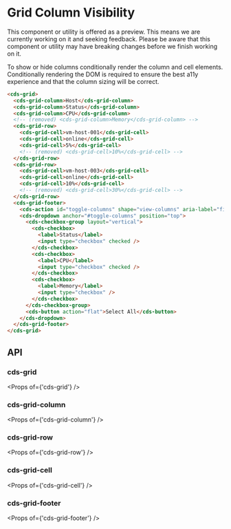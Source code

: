 
<Meta title="Data Grid (Preview)/Column Visibility" />

# Grid Column Visibility

<cds-alert-group status="warning" cds-layout="m-b:lg">
  <cds-alert>
    This component or utility is offered as a preview. This means we are currently working on it and seeking feedback.
    Please be aware that this component or utility may have breaking changes before we finish working on it.
  </cds-alert>
</cds-alert-group>

To show or hide columns conditionally render the column and cell elements. Conditionally rendering
the DOM is required to ensure the best a11y experience and that the column sizing will be correct.

<Story id="stories-grid--column-visibility" />

```html
<cds-grid>
  <cds-grid-column>Host</cds-grid-column>
  <cds-grid-column>Status</cds-grid-column>
  <cds-grid-column>CPU</cds-grid-column>
  <!-- (removed) <cds-grid-column>Memory</cds-grid-column> -->
  <cds-grid-row>
    <cds-grid-cell>vm-host-001</cds-grid-cell>
    <cds-grid-cell>online</cds-grid-cell>
    <cds-grid-cell>5%</cds-grid-cell>
    <!-- (removed) <cds-grid-cell>10%</cds-grid-cell> -->
  </cds-grid-row>
  <cds-grid-row>
    <cds-grid-cell>vm-host-003</cds-grid-cell>
    <cds-grid-cell>online</cds-grid-cell>
    <cds-grid-cell>10%</cds-grid-cell>
    <!-- (removed) <cds-grid-cell>30%</cds-grid-cell> -->
  </cds-grid-row>
  <cds-grid-footer>
    <cds-action id="toggle-columns" shape="view-columns" aria-label="filter column"></cds-action>
    <cds-dropdown anchor="#toggle-columns" position="top">
      <cds-checkbox-group layout="vertical">
        <cds-checkbox>
          <label>Status</label>
          <input type="checkbox" checked />
        </cds-checkbox>
        <cds-checkbox>
          <label>CPU</label>
          <input type="checkbox" checked />
        </cds-checkbox>
        <cds-checkbox>
          <label>Memory</label>
          <input type="checkbox" />
        </cds-checkbox>
      </cds-checkbox-group>
      <cds-button action="flat">Select All</cds-button>
    </cds-dropdown>
  </cds-grid-footer>
</cds-grid>
```

## API

### cds-grid

<Props of={'cds-grid'} />

### cds-grid-column

<Props of={'cds-grid-column'} />

### cds-grid-row

<Props of={'cds-grid-row'} />

### cds-grid-cell

<Props of={'cds-grid-cell'} />

### cds-grid-footer

<Props of={'cds-grid-footer'} />
